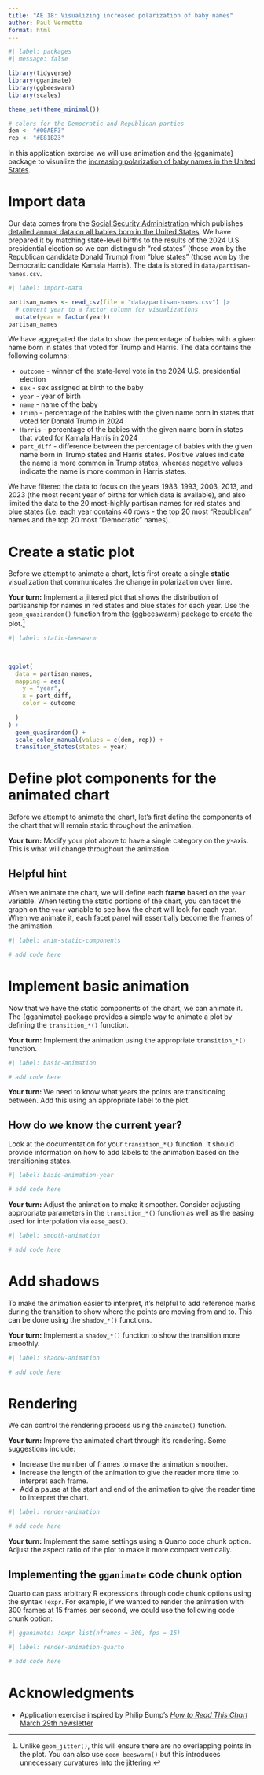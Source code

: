 ```yaml
---
title: "AE 18: Visualizing increased polarization of baby names"
author: Paul Vermette
format: html
---
```


```r
#| label: packages
#| message: false

library(tidyverse)
library(gganimate)
library(ggbeeswarm)
library(scales)

theme_set(theme_minimal())

# colors for the Democratic and Republican parties
dem <- "#00AEF3"
rep <- "#E81B23"
```

In this application exercise we will use animation and the {gganimate} package to visualize the [increasing polarization of baby names in the United States](https://s2.washingtonpost.com/camp-rw/?s=67e7fcee8492b94b9240009b). 

# Import data

Our data comes from the [Social Security Administration](https://www.ssa.gov/OACT/babynames/index.html) which publishes [detailed annual data on all babies born in the United States](https://www.ssa.gov/OACT/babynames/limits.html). We have prepared it by matching state-level births to the results of the 2024 U.S. presidential election so we can distinguish "red states" (those won by the Republican candidate Donald Trump) from "blue states" (those won by the Democratic candidate Kamala Harris). The data is stored in `data/partisan-names.csv`.

```r
#| label: import-data

partisan_names <- read_csv(file = "data/partisan-names.csv") |>
  # convert year to a factor column for visualizations
  mutate(year = factor(year))
partisan_names
```

We have aggregated the data to show the percentage of babies with a given name born in states that voted for Trump and Harris. The data contains the following columns:

- `outcome` - winner of the state-level vote in the 2024 U.S. presidential election
- `sex` - sex assigned at birth to the baby
- `year` - year of birth
- `name` - name of the baby
- `Trump` - percentage of the babies with the given name born in states that voted for Donald Trump in 2024
- `Harris` - percentage of the babies with the given name born in states that voted for Kamala Harris in 2024
- `part_diff` - difference between the percentage of babies with the given name born in Trump states and Harris states. Positive values indicate the name is more common in Trump states, whereas negative values indicate the name is more common in Harris states.

We have filtered the data to focus on the years 1983, 1993, 2003, 2013, and 2023 (the most recent year of births for which data is available), and also limited the data to the 20 most-highly partisan names for red states and blue states (i.e. each year contains 40 rows - the top 20 most "Republican" names and the top 20 most "Democratic" names).

# Create a static plot

Before we attempt to animate a chart, let's first create a single **static** visualization that communicates the change in polarization over time.

**Your turn:** Implement a jittered plot that shows the distribution of partisanship for names in red states and blue states for each year. Use the `geom_quasirandom()` function from the {ggbeeswarm} package to create the plot.^[Unlike `geom_jitter()`, this will ensure there are no overlapping points in the plot. You can also use `geom_beeswarm()` but this introduces unnecessary curvatures into the jittering.]

```r
#| label: static-beeswarm

  

ggplot(
  data = partisan_names,
  mapping = aes(
    y = "year",
    x = part_diff,
    color = outcome
    
  )
) + 
  geom_quasirandom() + 
  scale_color_manual(values = c(dem, rep)) + 
  transition_states(states = year)
```

# Define plot components for the animated chart

Before we attempt to animate the chart, let's first define the components of the chart that will remain static throughout the animation.

**Your turn:** Modify your plot above to have a single category on the $y$-axis. This is what will change throughout the animation.

::: callout-tip

## Helpful hint

When we animate the chart, we will define each **frame** based on the `year` variable. When testing the static portions of the chart, you can facet the graph on the `year` variable to see how the chart will look for each year. When we animate it, each facet panel will essentially become the frames of the animation.

:::

```r
#| label: anim-static-components

# add code here
```

# Implement basic animation

Now that we have the static components of the chart, we can animate it. The {gganimate} package provides a simple way to animate a plot by defining the `transition_*()` function.

**Your turn:** Implement the animation using the appropriate `transition_*()` function.

```r
#| label: basic-animation

# add code here
```

**Your turn:** We need to know what years the points are transitioning between. Add this using an appropriate label to the plot.

::: callout-tip

## How do we know the current year?

Look at the documentation for your `transition_*()` function. It should provide information on how to add labels to the animation based on the transitioning states.

:::

```r
#| label: basic-animation-year

# add code here
```

**Your turn:** Adjust the animation to make it smoother. Consider adjusting appropriate parameters in the `transition_*()` function as well as the easing used for interpolation via `ease_aes()`.

```r
#| label: smooth-animation

# add code here
```

# Add shadows

To make the animation easier to interpret, it's helpful to add reference marks during the transition to show where the points are moving from and to. This can be done using the `shadow_*()` functions.

**Your turn:** Implement a `shadow_*()` function to show the transition more smoothly.

```r
#| label: shadow-animation

# add code here
```

# Rendering

We can control the rendering process using the `animate()` function.

**Your turn:** Improve the animated chart through it's rendering. Some suggestions include:

- Increase the number of frames to make the animation smoother.
- Increase the length of the animation to give the reader more time to interpret each frame.
- Add a pause at the start and end of the animation to give the reader time to interpret the chart.

```r
#| label: render-animation

# add code here
```

**Your turn:** Implement the same settings using a Quarto code chunk option. Adjust the aspect ratio of the plot to make it more compact vertically.

::: callout-tip

## Implementing the `gganimate` code chunk option

Quarto can pass arbitrary R expressions through code chunk options using the syntax `!expr`. For example, if we wanted to render the animation with 300 frames at 15 frames per second, we could use the following code chunk option:

```r
#| gganimate: !expr list(nframes = 300, fps = 15)
```

:::

```r
#| label: render-animation-quarto

# add code here
```

# Acknowledgments

- Application exercise inspired by Philip Bump's [*How to Read This Chart* March 29th newsletter](https://s2.washingtonpost.com/camp-rw/?s=67e7fcee8492b94b9240009b)
